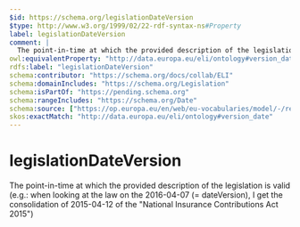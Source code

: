 ```yaml
---
$id: https://schema.org/legislationDateVersion
$type: http://www.w3.org/1999/02/22-rdf-syntax-ns#Property
label: legislationDateVersion
comment: |
  The point-in-time at which the provided description of the legislation is valid (e.g.: when looking at the law on the 2016-04-07 (= dateVersion), I get the consolidation of 2015-04-12 of the "National Insurance Contributions Act 2015")
owl:equivalentProperty: "http://data.europa.eu/eli/ontology#version_date"
rdfs:label: "legislationDateVersion"
schema:contributor: "https://schema.org/docs/collab/ELI"
schema:domainIncludes: "https://schema.org/Legislation"
schema:isPartOf: "https://pending.schema.org"
schema:rangeIncludes: "https://schema.org/Date"
schema:source: ["https://op.europa.eu/en/web/eu-vocabularies/model/-/resource/dataset/eli","https://github.com/schemaorg/schemaorg/issues/1156"]
skos:exactMatch: "http://data.europa.eu/eli/ontology#version_date"
---
```


# legislationDateVersion

The point-in-time at which the provided description of the legislation is valid (e.g.: when looking at the law on the 2016-04-07 (= dateVersion), I get the consolidation of 2015-04-12 of the "National Insurance Contributions Act 2015")

